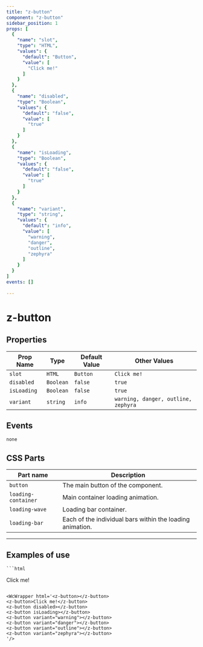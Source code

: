 ```yaml
--- 
title: "z-button"
component: "z-button"
sidebar_position: 1
props: [
  {
    "name": "slot",
    "type": "HTML",
    "values": {
      "default": "Button",
      "value": [
        "Click me!"
      ]
    }
  },
  {
    "name": "disabled",
    "type": "Boolean",
    "values": {
      "default": "false",
      "value": [
        "true"
      ]
    }
  },
  {
    "name": "isLoading",
    "type": "Boolean",
    "values": {
      "default": "false",
      "value": [
        "true"
      ]
    }
  },
  {
    "name": "variant",
    "type": "string",
    "values": {
      "default": "info",
      "value": [
        "warning",
        "danger",
        "outline",
        "zephyra"
      ]
    }
  }
]
events: []
 
--- 
```


# z-button



## Properties

| Prop Name   | Type   | Default Value  | Other Values                    |
|-------------|--------|----------------|---------------------------------|
| `slot` | `HTML` | `Button` | `Click me!` |
| `disabled` | `Boolean` | `false` | `true` |
| `isLoading` | `Boolean` | `false` | `true` |
| `variant` | `string` | `info` | `warning, danger, outline, zephyra` |

## Events
`none`

## CSS Parts


| Part name  | Description                             | 
|--------------|-----------------------------------------|
| `button` | The main button of the component. | 
| `loading-container` | Main container loading animation. | 
| `loading-wave` | Loading bar container. | 
| `loading-bar` | Each of the individual bars within the loading animation. | 

--- 

## Examples of use



    ```html
<z-button></z-button>
<z-button>Click me!</z-button>
<z-button disabled></z-button>
<z-button isLoading></z-button>
<z-button variant="warning"></z-button>
<z-button variant="danger"></z-button>
<z-button variant="outline"></z-button>
<z-button variant="zephyra"></z-button>

```

<WcWrapper html='<z-button></z-button>
<z-button>Click me!</z-button>
<z-button disabled></z-button>
<z-button isLoading></z-button>
<z-button variant="warning"></z-button>
<z-button variant="danger"></z-button>
<z-button variant="outline"></z-button>
<z-button variant="zephyra"></z-button>
'/>
  

